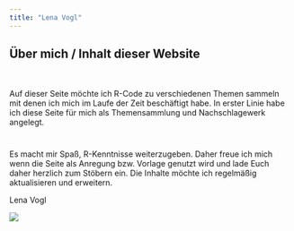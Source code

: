 ```yaml
---
title: "Lena Vogl"
---
```


```{=html}
<style type="text/css">
.title {
  display: none;
}

#getting-started img {
  margin-right: 10px;
}

</style>
```
::: grid
::: {.g-col-12 .g-col-md-6}
# **Über mich / Inhalt dieser Website**

<p style="margin-top: 50px;">

Auf dieser Seite möchte ich R-Code zu verschiedenen Themen sammeln mit denen ich mich im Laufe der Zeit beschäftigt habe. In erster Linie habe ich diese Seite für mich als Themensammlung und Nachschlagewerk angelegt.

</p>

<p style="margin-top: 30px; margin-bottom: 40px;">

Es macht mir Spaß, R-Kenntnisse weiterzugeben. Daher freue ich mich wenn die Seite als Anregung bzw. Vorlage genutzt wird und lade Euch daher herzlich zum Stöbern ein. Die Inhalte möchte ich regelmäßig aktualisieren und erweitern.

</p>

<p style="text-align:right;">

Lena Vogl

</p>
:::

::: {.g-col-12 .g-col-md-6}
<a href = "https://crumplab.github.io"> ![](images/Foto_Lena_Vogl.jpg) </a>
:::
:::
